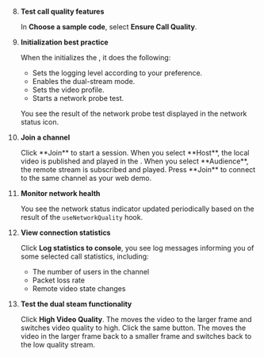 
<PlatformWrapper platform="react-js">

<TestHeader />

8. **Test call quality features**

    In **Choose a sample code**, select **Ensure Call Quality**.

1. **Initialization best practice**

    When the <Vpl k="CLIENT" /> initializes the <Vg k="ENGINE" />, it does the following:

    * Sets the logging level according to your preference.
    * Enables the dual-stream mode.
    * Sets the video profile.
    * Starts a network probe test.
    
    You see the result of the network probe test displayed in the network status icon.


1. **Join a channel**

    <ProductWrapper product="interactive-live-streaming, broadcast-streaming">
    Click **Join** to start a session. When you select **Host**, the local video is published and played in the <Vpl k="CLIENT" />. When you select **Audience**, the remote stream is subscribed and played.
    </ProductWrapper>

    <ProductWrapper notAllowed="interactive-live-streaming">
    Press **Join** to connect to the same channel as your web demo.
    </ProductWrapper>

1. **Monitor network health**

    You see the network status indicator updated periodically based on the result of the `useNetworkQuality` hook.

1. **View connection statistics**

    Click **Log statistics to console**, you see log messages informing you of some selected call statistics, including: 

    * The number of users in the channel
    * Packet loss rate
    * Remote video state changes 

1. **Test the dual steam functionality**

    Click **High Video Quality**. The <Vpl k="CLIENT" /> moves the video to the larger frame and switches video quality to high. Click the same button. The <Vpl k="CLIENT" /> moves the video in the larger frame back to a smaller frame and switches back to the low quality stream.

</PlatformWrapper>